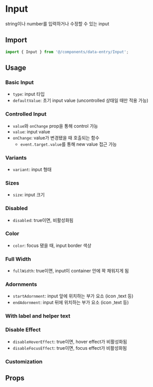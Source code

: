 
<Meta of={InputStories} />

# Input

string이나 number를 입력하거나 수정할 수 있는 input

## Import

```js
import { Input } from '@/components/data-entry/Input';
```

## Usage

### Basic Input

- `type`: input 타입
- `defaultValue`: 초기 input value (uncontrolled 상태일 때만 적용 가능)

<Canvas of={InputStories.BasicInput} />

### Controlled Input

- `value`와 `onChange` prop을 통해 control 가능
- `value`: input value
- `onChange`: value가 변경됐을 때 호출되는 함수
  - `event.target.value`를 통해 new value 접근 가능

<Canvas of={InputStories.ControlledInput} />

### Variants

- `variant`: input 형태

<Canvas of={InputStories.Variants} />

### Sizes

- `size`: input 크기

<Canvas of={InputStories.Sizes} />

### Disabled

- `disabled`: true이면, 비활성화됨

<Canvas of={InputStories.Disabled} />

### Color

- `color`: focus 됐을 때, input border 색상

<Canvas of={InputStories.Color} />

### Full Width

- `fullWidth`: true이면, input이 container 안에 꽉 채워지게 됨

<Canvas of={InputStories.FullWidth} />

### Adornments

- `startAdornment`: input 앞에 위치하는 부가 요소 (icon ,text 등)
- `endAdornment`: input 뒤에 위치하는 부가 요소 (icon ,text 등)

<Canvas of={InputStories.Adornments} />

### With label and helper text

<Canvas of={InputStories.WithLabelAndHelperText} />

### Disable Effect

- `disableHoverEffect`: true이면, hover effect가 비활성화됨
- `disableFocusEffect`: true이면, focus effect가 비활성화됨

<Canvas of={InputStories.DisableEffect} />

### Customization

<Canvas of={InputStories.Customization} />

## Props

<ArgTypes of={InputStories} sort="alpha" />
